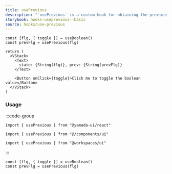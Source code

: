 ```yaml
---
title: usePrevious
description: "`usePrevious` is a custom hook for obtaining the previous value."
storybook: hooks-useprevious--basic
source: hooks/use-previous
---
```


```tsx preview functional client
const [flg, { toggle }] = useBoolean()
const prevFlg = usePrevious(flg)

return (
  <VStack>
    <Text>
      state: {String(flg)}, prev: {String(prevFlg)}
    </Text>

    <Button onClick={toggle}>Click me to toggle the boolean value</Button>
  </VStack>
)
```

### Usage

:::code-group

```tsx [package]
import { usePrevious } from "@yamada-ui/react"
```

```tsx [alias]
import { usePrevious } from "@/components/ui"
```

```tsx [monorepo]
import { usePrevious } from "@workspaces/ui"
```

:::

```tsx
const [flg, { toggle }] = useBoolean()
const prevFlg = usePrevious(flg)
```
